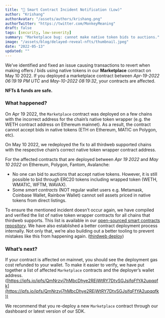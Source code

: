 ```yaml
---
title: "🔔 Smart Contract Incident Notification (Low)"
author: "Krishang"
authorAvatar: "/assets/authors/krishang.png"
authorTwitter: "https://twitter.com/MonkeyMeaning"
draft: false
tags: [security, low-severity]
summary: "Marketplace bug: cannot make native token bids to auctions."
image: "/assets/blog/delayed-reveal-nfts/thumbnail.jpeg"
date: "2022-05-13"
updated: ""
---
```


We’ve identified and fixed an issue causing transactions to revert when making offers / bids using native tokens in our **Marketplace** contract on May 10 2022. If you deployed a marketplace contract between *Apr-19-2022 06:19:19 PM UTC* and *May-10-2022 08:19:32*, your contracts are affected.

**NFTs & funds are safe.**

### What happened?

On Apr 19 2022, the `Marketplace` contract was deployed on a few chains with the incorrect address for the chain’s native token wrapper (e.g. the WETH contract address on Ethereum mainnet). As a result, the contract cannot accept bids in native tokens (ETH on Ethereum, MATIC on Polygon, etc).

On May 10 2022, we redeployed the fix to all thirdweb supported chains with the respective chain’s correct native token wrapper contract address.

For the affected contracts that are deployed between *Apr 19 2022* and *May 10 2022* on Ethereum, Polygon, Fantom, Avalanche:

- No one can bid to auctions that accept native tokens. However, it is still possible to bid through ERC20 tokens including wrapped token (WETH, WMATIC, WFTM, WAVAX).
- Some *smart contracts* (NOT regular wallet users e.g. Metamask, Coinbase Wallet, Rainbow Wallet) cannot sell assets priced in native tokens from direct listings.

To ensure the mentioned incident doesn’t occur again, we have compiled and verified the list of native token wrapper contracts for all chains that thirdweb supports. This list is available in our [open-sourced smart contracts repository](https://github.com/thirdweb-dev/contracts/blob/main/utils/nativeTokenWrapper.ts). We have also established a better contract deployment process internally. Not only that, we’re also building out a better tooling to prevent mistakes like this from happening again. ([thirdweb deploy](https://blog.thirdweb.com/thirdweb-deploy))

### What’s next?

If your contract is affected on mainnet, you should see the deployment gas cost refunded to your wallet. To make it easier to verify, we have put together a list of affected `Marketplace` contracts and the deployer’s wallet address. ([https://ipfs.io/ipfs/QmNrzvj7hMbcDhye2REjWtRY7DtvSGJsifqFfYA2upqqfk](https://ipfs.io/ipfs/QmNrzvj7hMbcDhye2REjWtRY7DtvSGJsifqFfYA2upqqfk))

We recommend that you re-deploy a new `Marketplace` contract through our dashboard or latest version of our SDK.